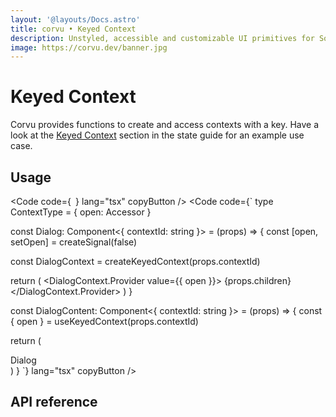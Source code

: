 ```yaml
---
layout: '@layouts/Docs.astro'
title: corvu • Keyed Context
description: Unstyled, accessible and customizable UI primitives for SolidJS.
image: https://corvu.dev/banner.jpg
---
```


# Keyed Context

Corvu provides functions to create and access contexts with a key. Have a look at the [Keyed Context](/docs/state#keyed-context) section in the state guide for an example use case.

## Usage
<Code code={`
`} lang="tsx" copyButton />
<Code code={`
type ContextType = {
  open: Accessor<boolean>
}

const Dialog: Component<{
  contextId: string
}> = (props) => {
  const [open, setOpen] = createSignal(false)

  const DialogContext = createKeyedContext<ContextType>(props.contextId)

  return (
    <DialogContext.Provider value={{ open }}>
      {props.children}
    </DialogContext.Provider>
  )
}

const DialogContent: Component<{
  contextId: string
}> = (props) => {
  const { open } = useKeyedContext<ContextType>(props.contextId)

  return (
    <Show when={props.open}>
      <div>Dialog</div>
    </Show>
  )
}
`} lang="tsx" copyButton />


## API reference

<GenerateApiDocs utility="keyedContext" />

